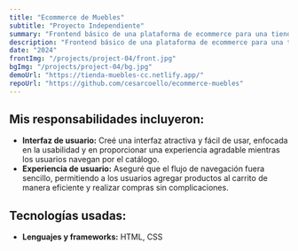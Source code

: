 ```yaml
---
title: "Ecommerce de Muebles"
subtitle: "Proyecto Independiente"
summary: "Frontend básico de una plataforma de ecommerce para una tienda de muebles."
description: "Frontend básico de una plataforma de ecommerce para una tienda de muebles, utilizando HTML y CSS. El objetivo fue ofrecer una experiencia de compra en línea intuitiva y eficiente, permitiendo a los usuarios explorar el catálogo de productos, seleccionar artículos y completar compras."
date: "2024"
frontImg: "/projects/project-04/front.jpg"
bgImg: "/projects/project-04/bg.jpg"
demoUrl: "https://tienda-muebles-cc.netlify.app/"
repoUrl: "https://github.com/cesarcoello/ecommerce-muebles"
---
```


## Mis responsabilidades incluyeron:

- **Interfaz de usuario:** Creé una interfaz atractiva y fácil de usar, enfocada en la usabilidad y en proporcionar una experiencia agradable mientras los usuarios navegan por el catálogo.
- **Experiencia de usuario:** Aseguré que el flujo de navegación fuera sencillo, permitiendo a los usuarios agregar productos al carrito de manera eficiente y realizar compras sin complicaciones.

## Tecnologías usadas:

- **Lenguajes y frameworks:** HTML, CSS
